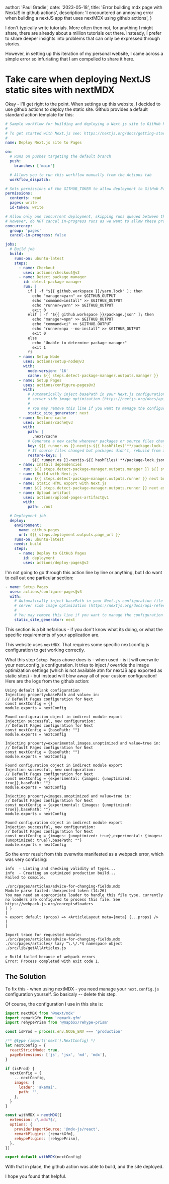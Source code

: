 
  author: 'Paul Gradie',
  date: '2023-05-18',
  title: 'Error building mdx page with NextJS in github actions',
  description:
    'I encountered an annoying error when building a nextJS app that uses nextMDX using github actions',
}


<BlogImage src={chan} />

I don't typically write tutorials. More often then not, for anything I might share,
there are already about a million tutorials out there. Insteady, I prefer to share
deeper insights into problems that can only be expressed through stories.

However, in setting up this iteration of my personal website, I came across a simple error so infuriating that I am compelled to share it here.

# Take care when deploying NextJS static sites with nextMDX

Okay - I'll get right to the point. When settings up this website, I decided to use github actions to deploy the static site. Github provides a default standard action template for this:

```yml
# Sample workflow for building and deploying a Next.js site to GitHub Pages
#
# To get started with Next.js see: https://nextjs.org/docs/getting-started
#
name: Deploy Next.js site to Pages

on:
  # Runs on pushes targeting the default branch
  push:
    branches: ['main']

  # Allows you to run this workflow manually from the Actions tab
  workflow_dispatch:

# Sets permissions of the GITHUB_TOKEN to allow deployment to GitHub Pages
permissions:
  contents: read
  pages: write
  id-token: write

# Allow only one concurrent deployment, skipping runs queued between the run in-progress and latest queued.
# However, do NOT cancel in-progress runs as we want to allow these production deployments to complete.
concurrency:
  group: 'pages'
  cancel-in-progress: false

jobs:
  # Build job
  build:
    runs-on: ubuntu-latest
    steps:
      - name: Checkout
        uses: actions/checkout@v3
      - name: Detect package manager
        id: detect-package-manager
        run: |
          if [ -f "${{ github.workspace }}/yarn.lock" ]; then
            echo "manager=yarn" >> $GITHUB_OUTPUT
            echo "command=install" >> $GITHUB_OUTPUT
            echo "runner=yarn" >> $GITHUB_OUTPUT
            exit 0
          elif [ -f "${{ github.workspace }}/package.json" ]; then
            echo "manager=npm" >> $GITHUB_OUTPUT
            echo "command=ci" >> $GITHUB_OUTPUT
            echo "runner=npx --no-install" >> $GITHUB_OUTPUT
            exit 0
          else
            echo "Unable to determine package manager"
            exit 1
          fi
      - name: Setup Node
        uses: actions/setup-node@v3
        with:
          node-version: '16'
          cache: ${{ steps.detect-package-manager.outputs.manager }}
      - name: Setup Pages
        uses: actions/configure-pages@v3
        with:
          # Automatically inject basePath in your Next.js configuration file and disable
          # server side image optimization (https://nextjs.org/docs/api-reference/next/image#unoptimized).
          #
          # You may remove this line if you want to manage the configuration yourself.
          static_site_generator: next
      - name: Restore cache
        uses: actions/cache@v3
        with:
          path: |
            .next/cache
          # Generate a new cache whenever packages or source files change.
          key: ${{ runner.os }}-nextjs-${{ hashFiles('**/package-lock.json', '**/yarn.lock') }}-${{ hashFiles('**.[jt]s', '**.[jt]sx') }}
          # If source files changed but packages didn't, rebuild from a prior cache.
          restore-keys: |
            ${{ runner.os }}-nextjs-${{ hashFiles('**/package-lock.json', '**/yarn.lock') }}-
      - name: Install dependencies
        run: ${{ steps.detect-package-manager.outputs.manager }} ${{ steps.detect-package-manager.outputs.command }}
      - name: Build with Next.js
        run: ${{ steps.detect-package-manager.outputs.runner }} next build
      - name: Static HTML export with Next.js
        run: ${{ steps.detect-package-manager.outputs.runner }} next export
      - name: Upload artifact
        uses: actions/upload-pages-artifact@v1
        with:
          path: ./out

  # Deployment job
  deploy:
    environment:
      name: github-pages
      url: ${{ steps.deployment.outputs.page_url }}
    runs-on: ubuntu-latest
    needs: build
    steps:
      - name: Deploy to GitHub Pages
        id: deployment
        uses: actions/deploy-pages@v2
```

I'm not going to go through this action line by line or anything, but I do want to call out one particular section:

```yml
- name: Setup Pages
  uses: actions/configure-pages@v3
  with:
    # Automatically inject basePath in your Next.js configuration file and disable
    # server side image optimization (https://nextjs.org/docs/api-reference/next/image#unoptimized).
    #
    # You may remove this line if you want to manage the configuration yourself.
    static_site_generator: next
```

This section is a bit nefarious - if you don't know what its doing, or what the specific requirements of your application are.

This website uses `nextMDX`. That requires some specific next.config.js configuration to get working correctly.

What this step `Setup Pages` above does is - when used - is it will overwrite your next.config.js configuration. It tries to inject / override the image optimization settings (which is not available atm for nextJS app exported as static sites) - but instead will blow away all of your custom configuration! Here are the logs from the github action:

```text
Using default blank configuration
Injecting property=basePath and value= in:
// Default Pages configuration for Next
const nextConfig = {}
module.exports = nextConfig

Found configuration object in indirect module export
Injection successful, new configuration:
// Default Pages configuration for Next
const nextConfig = {basePath: ""}
module.exports = nextConfig

Injecting property=experimental.images.unoptimized and value=true in:
// Default Pages configuration for Next
const nextConfig = {basePath: ""}
module.exports = nextConfig

Found configuration object in indirect module export
Injection successful, new configuration:
// Default Pages configuration for Next
const nextConfig = {experimental: {images: {unoptimized: true}},basePath: ""}
module.exports = nextConfig

Injecting property=images.unoptimized and value=true in:
// Default Pages configuration for Next
const nextConfig = {experimental: {images: {unoptimized: true}},basePath: ""}
module.exports = nextConfig

Found configuration object in indirect module export
Injection successful, new configuration:
// Default Pages configuration for Next
const nextConfig = {images: {unoptimized: true},experimental: {images: {unoptimized: true}},basePath: ""}
module.exports = nextConfig
```

So the error result from this overwrite manifested as a webpack error, which was very confusing:

```text
info  - Linting and checking validity of types...
info  - Creating an optimized production build...
Failed to compile.

./src/pages/articles/advice-for-changing-fields.mdx
Module parse failed: Unexpected token (14:26)
You may need an appropriate loader to handle this file type, currently no loaders are configured to process this file. See https://webpack.js.org/concepts#loaders
| }
|
> export default (props) => <ArticleLayout meta={meta} {...props} />
|
|

Import trace for requested module:
./src/pages/articles/advice-for-changing-fields.mdx
./src/pages/articles/ lazy ^\.\/.*$ namespace object
./src/lib/getAllArticles.js

> Build failed because of webpack errors
Error: Process completed with exit code 1.
```

## The Solution

To fix this - when using nextMDX - you need manage your `next.config.js` configuration yourself. So basicaly -- delete this step.

Of course, the configuration I use in this site is:

```js
import nextMDX from '@next/mdx'
import remarkGfm from 'remark-gfm'
import rehypePrism from '@mapbox/rehype-prism'

const isProd = process.env.NODE_ENV === 'production'

/** @type {import('next').NextConfig} */
let nextConfig = {
  reactStrictMode: true,
  pageExtensions: ['js', 'jsx', 'md', 'mdx'],
}

if (isProd) {
  nextConfig = {
    ...nextConfig,
    images: {
      loader: 'akamai',
      path: '',
    },
  }
}

const withMDX = nextMDX({
  extension: /\.mdx?$/,
  options: {
    providerImportSource: '@mdx-js/react',
    remarkPlugins: [remarkGfm],
    rehypePlugins: [rehypePrism],
  },
})

export default withMDX(nextConfig)
```

With that in place, the github action was able to build, and the site deployed.

I hope you found that helpful.
